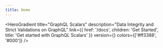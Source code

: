 ```yaml
---
title: Home
---
```



<HeroGradient
  title="GraphQL Scalars"
  description="Data Integrity and Strict Validations on GraphQL"
  link={{
    href: '/docs',
    children: 'Get Started',
    title: 'Get started with GraphQL Scalars'
  }}
  version={<NPMBadge name="graphql-scalars" />}
  colors={['#ff3388', '#000']}
/>
